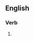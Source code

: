 ==English==

===Verb===
{{head|en|present participle}}

# {{present participle of|reanimate|lang=en|nocat=1}}